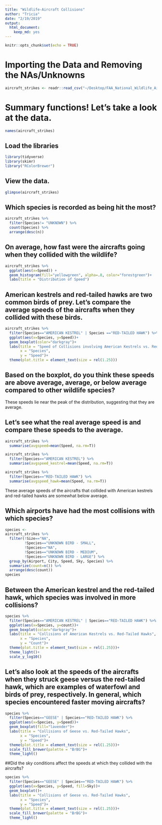 ```yaml
---
title: "Wildlife-Aircraft Collisions"
author: "Tricia"
date: "2/19/2019"
output: 
  html_document: 
    keep_md: yes
---
```


```r
knitr::opts_chunk$set(echo = TRUE)
```

# Importing the Data and Removing the NAs/Unknowns
```r
aircraft_strikes <- readr::read_csv("~/Desktop/FAA_National_Wildlife_Aircraft_Strike_Database__Year_2000_and_after_.csv", na = c("", " ", "NA", "#N/A", "-999", "\\", "UNKNOWN", "UNKNOWN - SMALL", "UNKNOWN - MEDIUM", "UNKNOWN - LARGE", "UNK", "UNKNOWN BIRD", "UNKNOWN BIRD - SMALL", "UNKNOWN BIRD - MEDIUM", "UNKNOWN BIRD - LARGE"))
```

# Summary functions! Let's take a look at the data.

```r
names(aircraft_strikes)
```


## Load the libraries  
```r
library(tidyverse)
library(skimr)
library("RColorBrewer")
```

## View the data.
```r
glimpse(aircraft_strikes)
```


## Which species is recorded as being hit the most?
```r
aircraft_strikes %>% 
  filter(Species!= "UNKNOWN") %>% 
  count(Species) %>% 
  arrange(desc(n)) 
```

## On average, how fast were the aircrafts going when they collided with the wildlife?
```r
aircraft_strikes %>% 
  ggplot(aes(x=Speed)) +
  geom_histogram(fill="yellowgreen", alpha=.8, color="forestgreen")+
  labs(title = "Distribution of Speed")
```
## American kestrels and red-tailed hawks are two common birds of prey. Let's compare the average speeds of the aircrafts when they collided with these birds. 


```r
aircraft_strikes %>% 
  filter(Species=="AMERICAN KESTREL" | Species =="RED-TAILED HAWK") %>% 
  ggplot(aes(x=Species, y=Speed))+
  geom_boxplot(color="darkgray")+
  labs(title = "Speed of Collisions involving American Kestrels vs. Red-Tailed Hawks",
       x = "Species",
       y = "Speed")+
  theme(plot.title = element_text(size = rel(1.25)))
```
## Based on the boxplot, do you think these speeds are above average, average, or below average compared to other wildlife species?

These speeds lie near the peak of the distribution, suggesting that they are average.

## Let's see what the real average speed is and compare these speeds to the average.

```r
aircraft_strikes %>% 
  summarise(avgspeed=mean(Speed, na.rm=T))
```
```r
aircraft_strikes %>% 
  filter(Species=="AMERICAN KESTREL") %>% 
  summarise(avgspeed_kestrel=mean(Speed, na.rm=T))
```

```r
aircraft_strikes %>% 
  filter(Species=="RED-TAILED HAWK") %>% 
  summarise(avgspeed_hawk=mean(Speed, na.rm=T))
```

These average speeds of the aircrafts that collided with American kestrels and red-tailed hawks are somewhat below average.

## Which airports have had the most collisions with which species?
```r
species <- 
aircraft_strikes %>% 
  filter(!Size=="NA", 
         !Species=="UNKNOWN BIRD - SMALL",
         !Species=="NA",
         !Species=="UNKNOWN BIRD - MEDIUM",
         !Species=="UNKNOWN BIRD - LARGE") %>% 
  group_by(Airport, City, Speed, Sky, Species) %>% 
  summarize(count=n()) %>% 
  arrange(desc(count))
species
```

## Between the American kestrel and the red-tailed hawk, which species was involved in more collisions?
```r
species %>% 
  filter(Species=="AMERICAN KESTREL" | Species=="RED-TAILED HAWK") %>% 
  ggplot(aes(x=Species, y=count))+
  geom_boxplot(color="darkgray")+
  labs(title = "Collisions of American Kestrels vs. Red-Tailed Hawks",
       x = "Species",
       y = "Count")+
  theme(plot.title = element_text(size = rel(1.25)))+
  theme_light()+
  scale_y_log10()
```


## Let's also look at the speeds of the aircrafts when they struck geese versus the red-tailed hawk, which are examples of waterfowl and birds of prey, respectively. In general, which species encountered faster moving aircrafts? 
```r
species %>% 
  filter(Species=="GEESE" | Species=="RED-TAILED HAWK") %>% 
  ggplot(aes(x=Species, y=Speed))+
  geom_boxplot(fill="lavender")+
  labs(title = "Collisions of Geese vs. Red-Tailed Hawks",
       x = "Species",
       y = "Speed")+
  theme(plot.title = element_text(size = rel(1.25)))+
  scale_fill_brewer(palette = "BrBG")+
  theme_light()
```

##Did the sky conditions affect the speeds at which they collided with the aircrafts?

```r
species %>% 
  filter(Species=="GEESE" | Species=="RED-TAILED HAWK") %>% 
  ggplot(aes(x=Species, y=Speed, fill=Sky))+
  geom_boxplot()+
  labs(title = "Collisions of Geese vs. Red-Tailed Hawks",
       x = "Species",
       y = "Speed")+
  theme(plot.title = element_text(size = rel(1.25)))+
  scale_fill_brewer(palette = "BrBG")+
  theme_light()
```



